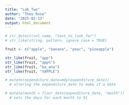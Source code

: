 ```yaml
---
title: "Lab_Two"
author: "Theo Rose"
date: "2025-02-13"
output: html_document
---
```


```r
# str_detect(col_name, "text_to_look_for")
# str_like(string, pattern, ignore_case = TRUE)

fruit <- c("apple", "banana", "pear", "pineapple")

str_like(fruit, "app")
str_like(fruit, "app%")
str_like(fruit, "ba_ana")
str_like(fruit, "%APPLE")
```

```r
# mutate(expenditure_date=mdy(expenditure_date))
  # altering the expenditure_date to make it a date

# mutate(month = floor_date(expenditure_date, "month"))
  # sets the days for each month to 01
```
